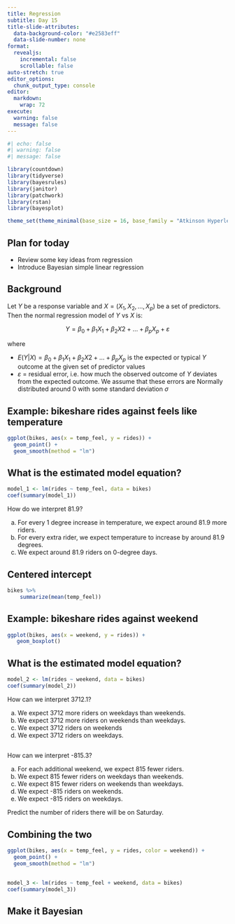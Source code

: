 ```yaml
---
title: Regression
subtitle: Day 15
title-slide-attributes:
  data-background-color: "#e2583eff"
  data-slide-number: none
format: 
  revealjs:
    incremental: false
    scrollable: false
auto-stretch: true
editor_options: 
  chunk_output_type: console
editor: 
  markdown: 
    wrap: 72
execute: 
  warning: false
  message: false
---
```


```r
#| echo: false
#| warning: false
#| message: false

library(countdown)
library(tidyverse)
library(bayesrules)
library(janitor)
library(patchwork)
library(rstan)
library(bayesplot)

theme_set(theme_minimal(base_size = 16, base_family = "Atkinson Hyperlegible"))
```

## Plan for today

- Review some key ideas from regression
- Introduce Bayesian simple linear regression

## Background

Let $Y$ be a response variable and $X = (X_1, X_2, ..., X_p)$ be a set of predictors. Then the normal regression model of $Y$ vs $X$ is: 

$$Y = \beta_0 + \beta_1 X_1 + \beta_2 X2 + ... + \beta_p X_p + \varepsilon$$

where

- $E(Y|X) = \beta_0 + \beta_1 X_1 + \beta_2 X2 + ... + \beta_p X_p$  is the expected or typical $Y$ outcome at the given set of predictor values
- $\varepsilon$ = residual error, i.e. how much the observed outcome of  $Y$ deviates from the expected outcome. We assume that these errors are Normally distributed around 0 with some standard deviation  $\sigma$

## Example: bikeshare rides against feels like temperature

```r
ggplot(bikes, aes(x = temp_feel, y = rides)) + 
  geom_point() + 
  geom_smooth(method = "lm")
```

## What is the estimated model equation?

```r
model_1 <- lm(rides ~ temp_feel, data = bikes)
coef(summary(model_1))
```


How do we interpret 81.9? 

(a) For every 1 degree increase in temperature, we expect around 81.9 more riders.
(b) For every extra rider, we expect temperature to increase by around 81.9 degrees.
(c) We expect around 81.9 riders on 0-degree days.

## Centered intercept

```r
bikes %>% 
    summarize(mean(temp_feel))
```

## Example: bikeshare rides against weekend

```r
ggplot(bikes, aes(x = weekend, y = rides)) + 
   geom_boxplot()
```

##  What is the estimated model equation?

```r
model_2 <- lm(rides ~ weekend, data = bikes)
coef(summary(model_2))
```

How can we interpret 3712.1?    

(a) We expect 3712 more riders on weekdays than weekends.
(b) We expect 3712 more riders on weekends than weekdays.
(c) We expect 3712 riders on weekends
(d) We expect 3712 riders on weekdays.

## 

How can we interpret -815.3?

(a) For each additional weekend, we expect 815 fewer riders.
(a) We expect 815 fewer riders on weekdays than weekends.
(a) We expect 815 fewer riders on weekends than weekdays.
(a) We expect -815 riders on weekends.
(a) We expect -815 riders on weekdays.

Predict the number of riders there will be on Saturday. 


## Combining the two

```r
ggplot(bikes, aes(x = temp_feel, y = rides, color = weekend)) + 
  geom_point() +
  geom_smooth(method = "lm")
```

## 

```r
model_3 <- lm(rides ~ temp_feel + weekend, data = bikes)
coef(summary(model_3))
```

## Make it Bayesian

